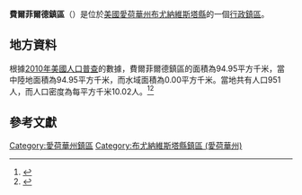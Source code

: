 {{noteTA
|G1=USState
|G2=地名
|G3=Unit
}}
{{Infobox settlement
|official_name            = 費爾菲爾德鎮區
|native_name = Fairfield Township
|settlement_type          = [[行政鎮區|行政鎮區]]
|image_skyline            = 
|imagesize                = 
|image_map                = Map highlighting Fairfield Township, Buena Vista County, Iowa.svg
|mapsize                  = 250px
|pushpin_map  =USA Iowa
|pushpin_label = 費爾菲爾德鎮區
|pushpin_label_position   = top
|pushpin_map_caption      = 費爾菲爾德鎮區在愛荷華州的位置
|subdivision_type         = [[世界政區索引|國家]]
|subdivision_type1        = [[美国州份|州份]]
|subdivision_type2        = [[愛荷華州行政区划|縣]]
|subdivision_name         = [[美国|美国]]
|subdivision_name1        = [[愛荷華州|愛荷華州]]
|subdivision_name2        = [[布尤納維斯塔縣_(愛荷華州)|布尤納維斯塔縣]]
|elevation_ft             = 1302
|elevation_m              = 397
|timezone                 = [[北美中部時區|北美中部時區]]
|area_total_km2           = 94.95
|area_land_km2            = 94.95
|area_water_km2           = 0.00
|area_total_sq_mi         = 
|area_land_sq_mi          = 
|area_water_sq_mi         = 
|population_as_of         = [[2010年美國人口普查|2010]]
|population_footnotes     = 
|population_total         = 951
|population_density_km2   = auto
|population_density_sq_mi = auto
|utc_offset               = -6
|coordinates              = {{coord|42|46|44|N|94|58|20|W|type:city_region:US-AL_source:GNS-enwiki|display=inline,title}}
| coor_pinpoint           = 
| coordinates_footnotes   = 
|timezone_DST             = CDT
|utc_offset_DST           = -5
|postal_code_type         = [[美國郵區編號|郵區編號]]
|postal_code              = 
|area_code                = {{link-en|电话区号319|Area code 319|319}}
|blank_name = [[地名信息系统|GNIS ID]]
|blank_info = 467808
}}
'''費爾菲爾德鎮區'''（{{lang-en|Fairfield Township}}）是位於[[美國|美國]][[愛荷華州|愛荷華州]][[布尤納維斯塔縣_(愛荷華州)|布尤納維斯塔縣]]的一個[[行政鎮區|行政鎮區]]。

== 地方資料 ==
根據[[2010年美國人口普查|2010年美國人口普查]]的數據，費爾菲爾德鎮區的面積為94.95平方千米，當中陸地面積為94.95平方千米，而水域面積為0.00平方千米。當地共有人口951人，而人口密度為每平方千米10.02人。<ref name="GR8">{{cite web|url=http://factfinder2.census.gov|publisher=[[美国人口调查局|美国人口调查局]]|accessdate=2011-05-14|title=American FactFinder|archive-date=2013-09-11|archive-url=https://web.archive.org/web/20130911234518/http://factfinder2.census.gov/|dead-url=no}}</ref><ref>{{cite web|url=https://www.citypopulation.de/en/usa/iowa/admin/|title=USA: Iowa (Counties and Townships) - City Population}}</ref>

== 參考文獻 ==
{{reflist}}

{{布尤納維斯塔縣 (愛荷華州)}}

{{DEFAULTSORT:Fairfield Township}}
[[Category:愛荷華州鎮區|Category:愛荷華州鎮區]]
[[Category:布尤納維斯塔縣鎮區_(愛荷華州)|Category:布尤納維斯塔縣鎮區 (愛荷華州)]]

{{Iowa-geo-stub}}